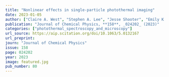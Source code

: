 ```yaml
---
title: "Nonlinear effects in single-particle photothermal imaging"
date: 2023-01-05
author: ["Claire A. West", "Stephen A. Lee", "Jesse Shooter", "Emily K. Searles", "Harrison J. Goldwyn", "Katherine A. Willets", "Stephan Link", "David J. Masiello"]
publication: "Journal of Chemical Physics, **158**, _024202_ (2023)"
categories: ["photothermal_spectroscopy_and_microscopy"]
url_source: https://aip.scitation.org/doi/10.1063/5.0132167
url_preprint: 
journ: "Journal of Chemical Physics"
issue: 158
page: 024202
year: 2023
image: featured.jpg
pub_number: 80
---
```

